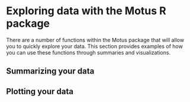 # Exploring data with the Motus R package {#exploreData}

There are a number of functions within the Motus package that will allow you to quickly explore your data.  This section provides examples of how you can use these functions through summaries and visualizations.

## Summarizing your data {#dataSummaries}

## Plotting your data {#dataPlotting}